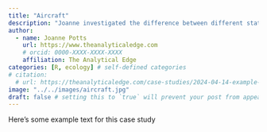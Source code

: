 ```yaml
---
title: "Aircraft"
description: "Joanne investigated the difference between different statistical estimation techniques for heavily censored data sets, using aircraft component failure as the motivating example"
author:
  - name: Joanne Potts
    url: https://www.theanalyticaledge.com
    # orcid: 0000-XXXX-XXXX-XXXX
    affiliation: The Analytical Edge
categories: [R, ecology] # self-defined categories
# citation: 
  # url: https://theanalyticaledge.com/case-studies/2024-04-14-example-case-study/ 
image: "../../images/aircraft.jpg"
draft: false # setting this to `true` will prevent your post from appearing on your listing page until you're ready!
---
```


Here's some example text for this case study
